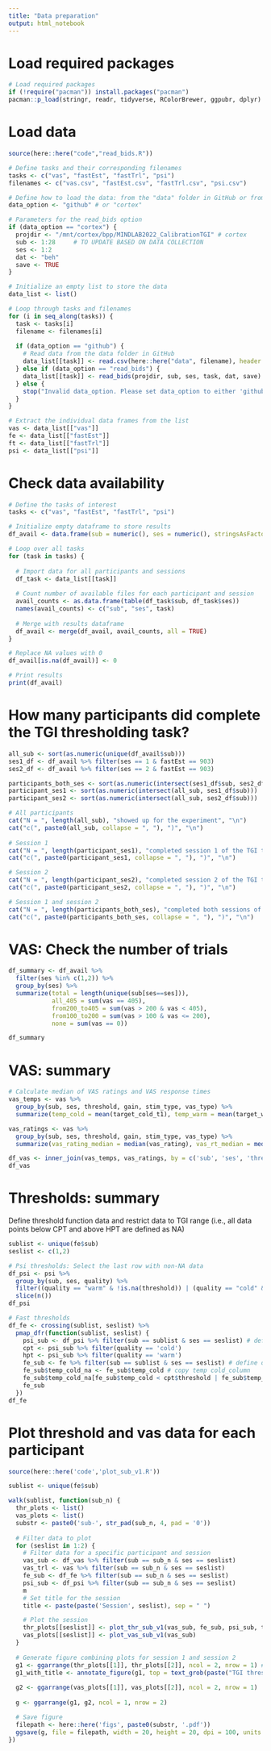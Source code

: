 ```yaml
---
title: "Data preparation"
output: html_notebook
---
```


# Load required packages 
```r

# Load required packages
if (!require("pacman")) install.packages("pacman")
pacman::p_load(stringr, readr, tidyverse, RColorBrewer, ggpubr, dplyr)
```
# Load data
```r
source(here::here("code","read_bids.R"))

# Define tasks and their corresponding filenames
tasks <- c("vas", "fastEst", "fastTrl", "psi")
filenames <- c("vas.csv", "fastEst.csv", "fastTrl.csv", "psi.csv")

# Define how to load the data: from the "data" folder in GitHub or from an external folder (eg., cortex)
data_option <- "github" # or "cortex"

# Parameters for the read_bids option
if (data_option == "cortex") {
  projdir <- "/mnt/cortex/bpp/MINDLAB2022_CalibrationTGI" # cortex
  sub <- 1:28     # TO UPDATE BASED ON DATA COLLECTION
  ses <- 1:2
  dat <- "beh"
  save <- TRUE
}

# Initialize an empty list to store the data
data_list <- list()

# Loop through tasks and filenames
for (i in seq_along(tasks)) {
  task <- tasks[i]
  filename <- filenames[i]
  
  if (data_option == "github") {
    # Read data from the data folder in GitHub
    data_list[[task]] <- read.csv(here::here("data", filename), header = TRUE)
  } else if (data_option == "read_bids") {
    data_list[[task]] <- read_bids(projdir, sub, ses, task, dat, save)
  } else {
    stop("Invalid data_option. Please set data_option to either 'github' or 'read_bids'.")
  }
}

# Extract the individual data frames from the list
vas <- data_list[["vas"]]
fe <- data_list[["fastEst"]]
ft <- data_list[["fastTrl"]]
psi <- data_list[["psi"]]
```

# Check data availability
```r
# Define the tasks of interest
tasks <- c("vas", "fastEst", "fastTrl", "psi")

# Initialize empty dataframe to store results
df_avail <- data.frame(sub = numeric(), ses = numeric(), stringsAsFactors = FALSE)

# Loop over all tasks
for (task in tasks) {
  
  # Import data for all participants and sessions
  df_task <- data_list[[task]]
  
  # Count number of available files for each participant and session
  avail_counts <- as.data.frame(table(df_task$sub, df_task$ses))
  names(avail_counts) <- c("sub", "ses", task)
  
  # Merge with results dataframe
  df_avail <- merge(df_avail, avail_counts, all = TRUE)
}

# Replace NA values with 0
df_avail[is.na(df_avail)] <- 0

# Print results
print(df_avail)

```
# How many participants did complete the TGI thresholding task?
```r
all_sub <- sort(as.numeric(unique(df_avail$sub)))
ses1_df <- df_avail %>% filter(ses == 1 & fastEst == 903)
ses2_df <- df_avail %>% filter(ses == 2 & fastEst == 903)

participants_both_ses <- sort(as.numeric(intersect(ses1_df$sub, ses2_df$sub)))
participant_ses1 <- sort(as.numeric(intersect(all_sub, ses1_df$sub)))
participant_ses2 <- sort(as.numeric(intersect(all_sub, ses2_df$sub)))

# All participants
cat("N = ", length(all_sub), "showed up for the experiment", "\n")
cat("c(", paste0(all_sub, collapse = ", "), ")", "\n")
       
# Session 1
cat("N = ", length(participant_ses1), "completed session 1 of the TGI thresholding task", "\n")
cat("c(", paste0(participant_ses1, collapse = ", "), ")", "\n")

# Session 2
cat("N = ", length(participant_ses2), "completed session 2 of the TGI thresholding task", "\n")
cat("c(", paste0(participant_ses2, collapse = ", "), ")", "\n")

# Session 1 and session 2
cat("N = ", length(participants_both_ses), "completed both sessions of the TGI thresholding task", "\n")
cat("c(", paste0(participants_both_ses, collapse = ", "), ")", "\n")

```

# VAS: Check the number of trials
```r
df_summary <- df_avail %>%
  filter(ses %in% c(1,2)) %>%
  group_by(ses) %>%
  summarize(total = length(unique(sub[ses==ses])),
            all_405 = sum(vas == 405), 
            from200_to405 = sum(vas > 200 & vas < 405), 
            from100_to200 = sum(vas > 100 & vas <= 200), 
            none = sum(vas == 0))

df_summary

```
# VAS: summary 
```r
# Calculate median of VAS ratings and VAS response times
vas_temps <- vas %>%
  group_by(sub, ses, threshold, gain, stim_type, vas_type) %>%
  summarize(temp_cold = mean(target_cold_t1), temp_warm = mean(target_warm_t1))

vas_ratings <- vas %>%
  group_by(sub, ses, threshold, gain, stim_type, vas_type) %>%
  summarize(vas_rating_median = median(vas_rating), vas_rt_median = median(vas_rt))

df_vas <- inner_join(vas_temps, vas_ratings, by = c('sub', 'ses', 'threshold', 'gain', 'stim_type', 'vas_type'))
df_vas
```
# Thresholds: summary
Define threshold function data and restrict data to TGI range (i.e., all data points below CPT and above HPT are defined as NA)
```r
sublist <- unique(fe$sub)
seslist <- c(1,2)

# Psi thresholds: Select the last row with non-NA data
df_psi <- psi %>%
  group_by(sub, ses, quality) %>%
  filter((quality == "warm" & !is.na(threshold)) | (quality == "cold" & !is.na(threshold))) %>%
  slice(n())
df_psi

# Fast thresholds
df_fe <- crossing(sublist, seslist) %>%
  pmap_dfr(function(sublist, seslist) {
    psi_sub <- df_psi %>% filter(sub == sublist & ses == seslist) # define CPT and HPT for one participant
    cpt <- psi_sub %>% filter(quality == 'cold')
    hpt <- psi_sub %>% filter(quality == 'warm')
    fe_sub <- fe %>% filter(sub == sublist & ses == seslist) # define data for each subject
    fe_sub$temp_cold_na <- fe_sub$temp_cold # copy temp cold_column
    fe_sub$temp_cold_na[fe_sub$temp_cold < cpt$threshold | fe_sub$temp_warm > hpt$threshold] <- NA # remove data below CPT and above HPT
    fe_sub
  })
df_fe


```

# Plot threshold and vas data for each participant
```r
source(here::here('code','plot_sub_v1.R'))

sublist <- unique(fe$sub)

walk(sublist, function(sub_n) {
  thr_plots <- list()
  vas_plots <- list()  
  substr <- paste0('sub-', str_pad(sub_n, 4, pad = '0'))
    
  # Filter data to plot        
  for (seslist in 1:2) {
    # Filter data for a specific participant and session
    vas_sub <- df_vas %>% filter(sub == sub_n & ses == seslist)
    vas_trl <- vas %>% filter(sub == sub_n & ses == seslist)
    fe_sub <- df_fe %>% filter(sub == sub_n & ses == seslist)
    psi_sub <- df_psi %>% filter(sub == sub_n & ses == seslist)
    m
    # Set title for the session
    title <- paste(paste('Session', seslist), sep = " ")

    # Plot the session
    thr_plots[[seslist]] <- plot_thr_sub_v1(vas_sub, fe_sub, psi_sub, title)
    vas_plots[[seslist]] <- plot_vas_sub_v1(vas_sub)
  }
  
  # Generate figure combining plots for session 1 and session 2
  g1 <- ggarrange(thr_plots[[1]], thr_plots[[2]], ncol = 2, nrow = 1) #labels = c("A", "B"),
  g1_with_title <- annotate_figure(g1, top = text_grob(paste("TGI thresholds:", substr), size = 14, face = "bold"))
  
  g2 <- ggarrange(vas_plots[[1]], vas_plots[[2]], ncol = 2, nrow = 1)
  
  g <- ggarrange(g1, g2, ncol = 1, nrow = 2)

  # Save figure
  filepath <- here::here('figs', paste0(substr, '.pdf'))
  ggsave(g, file = filepath, width = 20, height = 20, dpi = 100, units = "cm")
})
```

